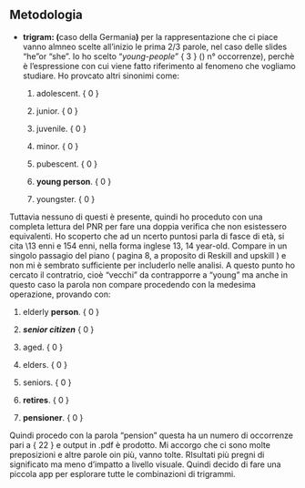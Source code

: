 ## Metodologia

-   **trigram: (**caso della Germania**)** per la rappresentazione che ci piace vanno almneo scelte all'inizio le prima 2/3 parole, nel caso delle slides "he"or "she". Io ho scelto "*young-people*" { 3 } () n° occorrenze), perchè è l'espressione con cui viene fatto riferimento al fenomeno che vogliamo studiare. Ho provcato altri sinonimi come:

    1.  adolescent. { 0 }

    2.  junior. { 0 }

    3.  juvenile. { 0 }

    4.  minor. { 0 }

    5.  pubescent. { 0 }

    6.  **young person**. { 0 }

    7.  youngster. { 0 }

Tuttavia nessuno di questi è presente, quindi ho proceduto con una completa lettura del PNR per fare una doppia verifica che non esistessero equivalenti. Ho scoperto che ad un ncerto puntosi parla di fasce di età, si cita \\13 enni e 154 enni, nella forma inglese 13, 14 year-old. Compare in un singolo passagio del piano ( pagina 8, a proposito di Reskill and upskill ) e non mi è sembrato sufficiente per includerlo nelle analisi. A questo punto ho cercato il contratrio, cioè "vecchi" da contrapporre a "young" ma anche in questo caso la parola non compare procedendo con la medesima operazione, provando con:

1.  elderly **person**. { 0 }

2.  ***senior citizen*** { 0 }

3.  aged. { 0 }

4.  elders. { 0 }

5.  seniors. { 0 }

6.  **retires**. { 0 }

7.  **pensioner**. { 0 }

Quindi procedo con la parola "pension" questa ha un numero di occorrenze pari a { 22 } e output in .pdf è prodotto. Mi accorgo che ci sono molte preposizioni e altre parole oin più, vanno tolte. RIsultati più pregni di significato ma meno d'impatto a livello visuale. Quindi decido di fare una piccola app per esplorare tutte le combinazioni di trigrammi.
